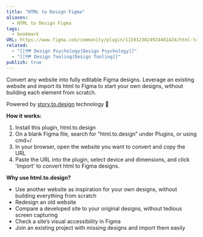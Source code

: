 ```yaml
---
title: "HTML to Design Figma"
aliases:
  - HTML to Design Figma
tags:
  - bookmark
URL: https://www.figma.com/community/plugin/1159123024924461424/html-to-design
related:
  - "[[🗺️ Design Psychology|Design Psychology]]"
  - "[[🗺️ Design Tooling|Design Tooling]]"
publish: true
---
```




Convert any website into fully editable Figma designs. Leverage an existing website and import its html to Figma to start your own designs, without building each element from scratch.

  

Powered by [story.to.design](https://story.to.design/?ref=h2d) technology 🚀

  

**How it works:**

1.  Install this plugin, html.to.design
2.  On a blank Figma file, search for “html.to.design” under Plugins, or using cmd+/
3.  In your browser, open the website you want to convert and copy the URL
4.  Paste the URL into the plugin, select device and dimensions, and click 'Import' to convert html to Figma designs.

  

**Why use html.to.design?**

-   Use another website as inspiration for your own designs, without building everything from scratch
-   Redesign an old website
-   Compare a developed site to your original designs, without tedious screen capturing
-   Check a site’s visual accessibility in Figma
-   Join an existing project with missing designs and import them easily